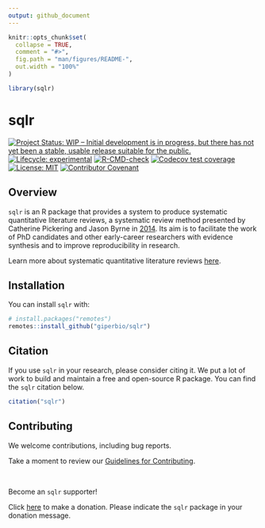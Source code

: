 ```yaml
---
output: github_document
---
```


<!-- README.md is generated from README.Rmd. Please edit that file -->

```r
knitr::opts_chunk$set(
  collapse = TRUE,
  comment = "#>",
  fig.path = "man/figures/README-",
  out.width = "100%"
)

library(sqlr)
```

# sqlr

<!-- badges: start -->
[![Project Status: WIP – Initial development is in progress, but there has not yet been a stable, usable release suitable for the public.](https://www.repostatus.org/badges/latest/wip.svg)](https://www.repostatus.org/#wip)
[![Lifecycle: experimental](https://img.shields.io/badge/lifecycle-experimental-orange.svg)](https://lifecycle.r-lib.org/articles/stages.html#experimental)
[![R-CMD-check](https://github.com/giperbio/sqlr/workflows/R-CMD-check/badge.svg)](https://github.com/giperbio/sqlr/actions)
[![Codecov test coverage](https://codecov.io/gh/giperbio/sqlr/branch/main/graph/badge.svg)](https://app.codecov.io/gh/giperbio/sqlr?branch=main)
[![License: MIT](https://img.shields.io/badge/license-MIT-green)](https://choosealicense.com/licenses/mit/)
[![Contributor Covenant](https://img.shields.io/badge/Contributor%20Covenant-v2.0%20adopted-ff69b4.svg)](https://giperbio.github.io/sqlr/CODE_OF_CONDUCT.html)
<!-- badges: end -->

## Overview

`sqlr` is an R package that provides a system to produce systematic quantitative literature reviews, a systematic review method presented by Catherine Pickering and Jason Byrne in [2014](https://doi.org/10.1080/07294360.2013.841651). Its aim is to facilitate the work of PhD candidates and other early-career researchers with evidence synthesis and to improve reproducibility in research.

Learn more about systematic quantitative literature reviews [here](https://www.griffith.edu.au/griffith-sciences/school-environment-science/research/systematic-quantitative-literature-review).

## Installation

You can install `sqlr` with:

``` r
# install.packages("remotes")
remotes::install_github("giperbio/sqlr")
```

## Citation

If you use `sqlr` in your research, please consider citing it. We put a lot of work to build and maintain a free and open-source R package. You can find the `sqlr` citation below.

```r
citation("sqlr")
```

## Contributing

We welcome contributions, including bug reports.

Take a moment to review our [Guidelines for Contributing](https://giperbio.github.io/sqlr/CONTRIBUTING.html).

<br>

Become an `sqlr` supporter!

Click [here](https://github.com/sponsors/danielvartan) to make a donation. Please indicate the `sqlr` package in your donation message.
